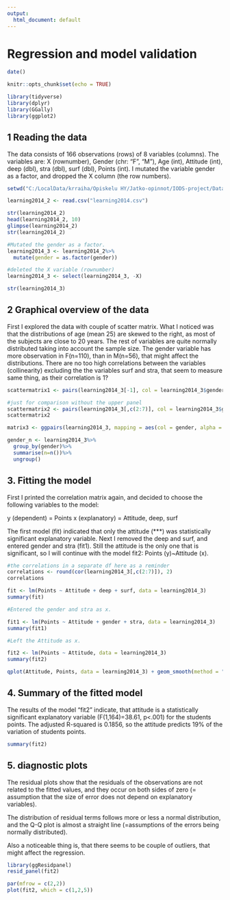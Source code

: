 ```yaml
---
output:
  html_document: default
---
```

# Regression and model validation


```r
date()

```

```r
knitr::opts_chunk$set(echo = TRUE)

library(tidyverse)
library(dplyr)
library(GGally)
library(ggplot2)

```


## 1 Reading the data

The data consists of 166 observations (rows) of 8 variables (columns). The variables are: X (rownumber), Gender (chr: "F", "M"), Age (int), Attitude (int), deep (dbl), stra (dbl), surf (dbl), Points (int). I mutated the variable gender as a factor, and dropped the X column (the row numbers). 

```r

setwd("C:/LocalData/krraiha/Opiskelu HY/Jatko-opinnot/IODS-project/Data")

learning2014_2 <- read.csv("learning2014.csv")

str(learning2014_2)
head(learning2014_2, 10)
glimpse(learning2014_2)
str(learning2014_2)

#Mutated the gender as a factor. 
learning2014_3 <- learning2014_2%>%
  mutate(gender = as.factor(gender))

#deleted the X variable (rownumber)
learning2014_3 <- select(learning2014_3, -X)

str(learning2014_3)

```

## 2 Graphical overview of the data

First I explored the data with couple of scatter matrix. What I noticed was that the distributions of age (mean 25) are skewed to the right, as most of the subjects are close to 20 years. The rest of variables are quite normally distributed taking into account the sample size. The gender variable has more observation in F(n=110), than in M(n=56), that might affect the distributions. There are no too high correlations between the variables (collinearity) excluding the the variables surf and stra, that seem to measure same thing, as their correlation is 1? 


```r

scattermatrix1 <- pairs(learning2014_3[-1], col = learning2014_3$gender)

#just for comparison without the upper panel
scattermatrix2 <- pairs(learning2014_3[,c(2:7)], col = learning2014_3$gender, pch = 20, cex=0.4, upper.panel=NULL)
scattermatrix2

matrix3 <- ggpairs(learning2014_3, mapping = aes(col = gender, alpha = 0.3), lower = list(combo = wrap("facethist", bins = 20)))

gender_n <- learning2014_3%>%
  group_by(gender)%>%
  summarise(n=n())%>%
  ungroup()


```

## 3. Fitting the model

First I printed the correlation matrix again, and decided to choose the following variables to the model:

y (dependent) = Points
x (explanatory) = Attitude, deep, surf

The first model (fit) indicated that only the attitude (***) was statistically significant explanatory variable. Next I removed the deep and surf, and entered gender and stra (fit1). Still the attitude is the only one that is significant, so I will continue with the model fit2: Points (y)~Attitude (x).


```r

#the correlations in a separate df here as a reminder
correlations <- round(cor(learning2014_3[,c(2:7)]), 2)
correlations

fit <- lm(Points ~ Attitude + deep + surf, data = learning2014_3)
summary(fit)

#Entered the gender and stra as x. 

fit1 <- lm(Points ~ Attitude + gender + stra, data = learning2014_3)
summary(fit1)

#Left the Attitude as x. 

fit2 <- lm(Points ~ Attitude, data = learning2014_3)
summary(fit2)

qplot(Attitude, Points, data = learning2014_3) + geom_smooth(method = "lm")

```

## 4. Summary of the fitted model

The results of the model "fit2" indicate, that attitude is a statistically significant explanatory variable (F(1,164)=38.61, p<.001) for the students points. The adjusted R-squared is 0.1856, so the attitude predicts 19% of the variation of students points.  

```r

summary(fit2)

```

## 5. diagnostic plots

The residual plots show that the residuals of the observations are not related to the fitted values, and they occur on both sides of zero (= assumption that the size of error does not depend on explanatory variables). 

The distribution of residual terms follows more or less a normal distribution, and the Q-Q plot is almost a straight line (=assumptions of the errors being normally distributed).

Also a noticeable thing is, that there seems to be couple of outliers, that might affect the regression. 


```r

library(ggResidpanel)
resid_panel(fit2)

par(mfrow = c(2,2))
plot(fit2, which = c(1,2,5))

```
